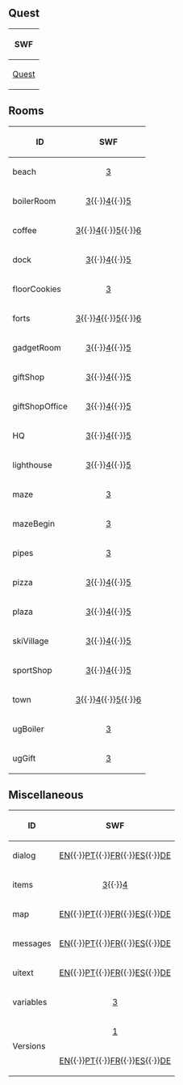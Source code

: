 ==Quest==
{|class="wikitable" style="margin: 1em auto;"
!SWF
|-
|[[Media:GamesQuestsQ8Quest.swf|Quest]]
|}

==Rooms==
{|class="wikitable" style="margin: 1em auto;"
!ID!!SWF
|-
|beach||align="center"|[[Media:GamesQuestsQ8CommonRoomsBeach3.swf|3]]
|-
|boilerRoom||align="center"|[[Media:GamesQuestsQ8CommonRoomsBoilerRoom3.swf|3]]{{·}}[[Media:GamesQuestsQ8CommonRoomsBoilerRoom4.swf|4]]{{·}}[[Media:GamesQuestsQ8CommonRoomsBoilerRoom5.swf|5]]
|-
|coffee||align="center"|[[Media:GamesQuestsQ8CommonRoomsCoffee3.swf|3]]{{·}}[[Media:GamesQuestsQ8CommonRoomsCoffee4.swf|4]]{{·}}[[Media:GamesQuestsQ8CommonRoomsCoffee5.swf|5]]{{·}}[[Media:GamesQuestsQ8CommonRoomsCoffee6.swf|6]]
|-
|dock||align="center"|[[Media:GamesQuestsQ8CommonRoomsDock3.swf|3]]{{·}}[[Media:GamesQuestsQ8CommonRoomsDock4.swf|4]]{{·}}[[Media:GamesQuestsQ8CommonRoomsDock5.swf|5]]
|-
|floorCookies||align="center"|[[Media:GamesQuestsQ8CommonRoomsFloorCookies3.swf|3]]
|-
|forts||align="center"|[[Media:GamesQuestsQ8CommonRoomsForts3.swf|3]]{{·}}[[Media:GamesQuestsQ8CommonRoomsForts4.swf|4]]{{·}}[[Media:GamesQuestsQ8CommonRoomsForts5.swf|5]]{{·}}[[Media:GamesQuestsQ8CommonRoomsForts6.swf|6]]
|-
|gadgetRoom||align="center"|[[Media:GamesQuestsQ8CommonRoomsGadgetRoom3.swf|3]]{{·}}[[Media:GamesQuestsQ8CommonRoomsGadgetRoom4.swf|4]]{{·}}[[Media:GamesQuestsQ8CommonRoomsGadgetRoom5.swf|5]]
|-
|giftShop||align="center"|[[Media:GamesQuestsQ8CommonRoomsGiftShop3.swf|3]]{{·}}[[Media:GamesQuestsQ8CommonRoomsGiftShop4.swf|4]]{{·}}[[Media:GamesQuestsQ8CommonRoomsGiftShop5.swf|5]]
|-
|giftShopOffice||align="center"|[[Media:GamesQuestsQ8CommonRoomsGiftShopOffice3.swf|3]]{{·}}[[Media:GamesQuestsQ8CommonRoomsGiftShopOffice4.swf|4]]{{·}}[[Media:GamesQuestsQ8CommonRoomsGiftShopOffice5.swf|5]]
|-
|HQ||align="center"|[[Media:GamesQuestsQ8CommonRoomsHQ3.swf|3]]{{·}}[[Media:GamesQuestsQ8CommonRoomsHQ4.swf|4]]{{·}}[[Media:GamesQuestsQ8CommonRoomsHQ5.swf|5]]
|-
|lighthouse||align="center"|[[Media:GamesQuestsQ8CommonRoomsLighthouse3.swf|3]]{{·}}[[Media:GamesQuestsQ8CommonRoomsLighthouse4.swf|4]]{{·}}[[Media:GamesQuestsQ8CommonRoomsLighthouse5.swf|5]]
|-
|maze||align="center"|[[Media:GamesQuestsQ8CommonRoomsMaze3.swf|3]]
|-
|mazeBegin||align="center"|[[Media:GamesQuestsQ8CommonRoomsMazeBegin3.swf|3]]
|-
|pipes||align="center"|[[Media:GamesQuestsQ8CommonRoomsPipes3.swf|3]]
|-
|pizza||align="center"|[[Media:GamesQuestsQ8CommonRoomsPizza3.swf|3]]{{·}}[[Media:GamesQuestsQ8CommonRoomsPizza4.swf|4]]{{·}}[[Media:GamesQuestsQ8CommonRoomsPizza5.swf|5]]
|-
|plaza||align="center"|[[Media:GamesQuestsQ8CommonRoomsPlaza3.swf|3]]{{·}}[[Media:GamesQuestsQ8CommonRoomsPlaza4.swf|4]]{{·}}[[Media:GamesQuestsQ8CommonRoomsPlaza5.swf|5]]
|-
|skiVillage||align="center"|[[Media:GamesQuestsQ8CommonRoomsSkiVillage3.swf|3]]{{·}}[[Media:GamesQuestsQ8CommonRoomsSkiVillage4.swf|4]]{{·}}[[Media:GamesQuestsQ8CommonRoomsSkiVillage5.swf|5]]
|-
|sportShop||align="center"|[[Media:GamesQuestsQ8CommonRoomsSportShop3.swf|3]]{{·}}[[Media:GamesQuestsQ8CommonRoomsSportShop4.swf|4]]{{·}}[[Media:GamesQuestsQ8CommonRoomsSportShop5.swf|5]]
|-
|town||align="center"|[[Media:GamesQuestsQ8CommonRoomsTown3.swf|3]]{{·}}[[Media:GamesQuestsQ8CommonRoomsTown4.swf|4]]{{·}}[[Media:GamesQuestsQ8CommonRoomsTown5.swf|5]]{{·}}[[Media:GamesQuestsQ8CommonRoomsTown6.swf|6]]
|-
|ugBoiler||align="center"|[[Media:GamesQuestsQ8CommonRoomsUgBoiler.swf|3]]
|-
|ugGift||align="center"|[[Media:GamesQuestsQ8CommonRoomsUgGift.swf|3]]
|}

==Miscellaneous==
{|class="wikitable" style="margin: 1em auto;"
!ID!!SWF
|-
|dialog||align="center"|[[Media:GamesQuestsQ8LangENMiscDialog3.swf|EN]]{{·}}[[Media:GamesQuestsQ8LangPTMiscDialog.swf|PT]]{{·}}[[Media:GamesQuestsQ8LangFRMiscDialog.swf|FR]]{{·}}[[Media:GamesQuestsQ8LangESMiscDialog.swf|ES]]{{·}}[[Media:GamesQuestsQ8LangDEMiscDialog3.swf|DE]]
|-
|items||align="center"|[[Media:GamesQuestsQ8CommonMiscItems3.swf|3]]{{·}}[[Media:GamesQuestsQ8CommonMiscItems4.swf|4]]
|-
|map||align="center"|[[Media:GamesQuestsQ8LangENMiscMap3.swf|EN]]{{·}}[[Media:GamesQuestsQ8LangPTMiscMap.swf|PT]]{{·}}[[Media:GamesQuestsQ8LangFRMiscMap.swf|FR]]{{·}}[[Media:GamesQuestsQ8LangESMiscMap.swf|ES]]{{·}}[[Media:GamesQuestsQ8LangDEMiscMap3.swf|DE]]
|-
|messages||align="center"|[[Media:GamesQuestsQ8LangENMiscMessages3.swf|EN]]{{·}}[[Media:GamesQuestsQ8LangPTMiscMessages.swf|PT]]{{·}}[[Media:GamesQuestsQ8LangFRMiscMessages.swf|FR]]{{·}}[[Media:GamesQuestsQ8LangESMiscMessages.swf|ES]]{{·}}[[Media:GamesQuestsQ8LangDEMiscMessages3.swf|DE]]
|-
|uitext||align="center"|[[Media:GamesQuestsQ8LangENMiscUitext3.swf|EN]]{{·}}[[Media:GamesQuestsQ8LangPTMiscUitext.swf|PT]]{{·}}[[Media:GamesQuestsQ8LangFRMiscUitext.swf|FR]]{{·}}[[Media:GamesQuestsQ8LangESMiscUitext.swf|ES]]{{·}}[[Media:GamesQuestsQ8LangDEMiscUitext3.swf|DE]]
|-
|variables||align="center"|[[Media:GamesQuestsQ8CommonMiscVariables3.swf|3]]
|-
|rowspan="2"|Versions||align="center"|[[Media:GamesQuestsQ8CommonMiscVersions.swf|1]]
|-
|align="center"|[[Media:GamesQuestsQ8LangENMiscVersions.swf|EN]]{{·}}[[Media:GamesQuestsQ8LangPTMiscVersions.swf|PT]]{{·}}[[Media:GamesQuestsQ8LangFRMiscVersions.swf|FR]]{{·}}[[Media:GamesQuestsQ8LangESMiscVersions.swf|ES]]{{·}}[[Media:GamesQuestsQ8LangDEMiscVersions.swf|DE]]
|}